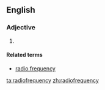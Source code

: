 ==English==

===Adjective===
{{en-adj|-}}

# {{alternative spelling of|radio-frequency}}

====Related terms====
* [[radio frequency]]

[[ta:radiofrequency]]
[[zh:radiofrequency]]